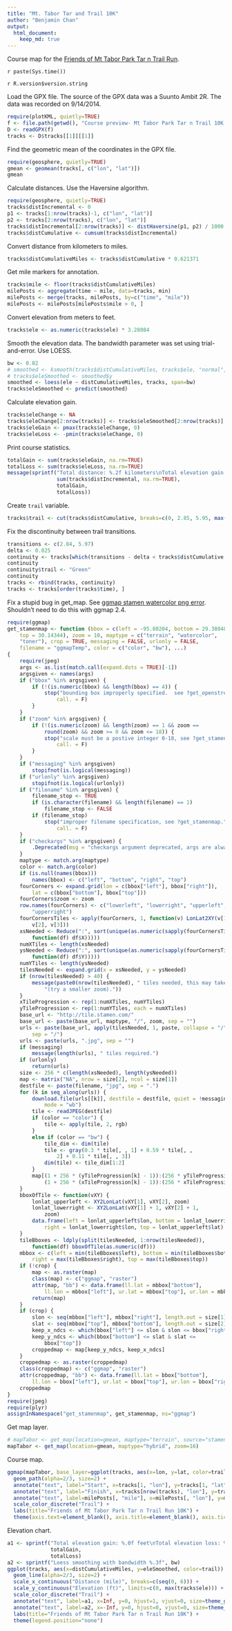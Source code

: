 ```yaml
---
title: "Mt. Tabor Tar and Trail 10K"
author: "Benjamin Chan"
output:
  html_document:
    keep_md: true
---
```


Course map for the [Friends of Mt Tabor Park Tar n Trail Run](http://www.runannie.net/).

`r paste(Sys.time())`

`r R.version$version.string`


Load the GPX file.
The source of the GPX data was a Suunto Ambit 2R.
The data was recorded on 9/14/2014.

```r
require(plotKML, quietly=TRUE)
f <- file.path(getwd(), "Course preview- Mt Tabor Park Tar n Trail 10K.gpx")
D <- readGPX(f)
tracks <- D$tracks[[1]][[1]]
```

Find the geometric mean of the coordinates in the GPX file.

```r
require(geosphere, quietly=TRUE)
gmean <- geomean(tracks[, c("lon", "lat")])
gmean
```

Calculate distances.
Use the Haversine algorithm.

```r
require(geosphere, quietly=TRUE)
tracks$distIncremental <- 0
p1 <- tracks[1:nrow(tracks)-1, c("lon", "lat")]
p2 <- tracks[2:nrow(tracks), c("lon", "lat")]
tracks$distIncremental[2:nrow(tracks)] <- distHaversine(p1, p2) / 1000
tracks$distCumulative <- cumsum(tracks$distIncremental)
```

Convert distance from kilometers to miles.

```r
tracks$distCumulativeMiles <- tracks$distCumulative * 0.621371
```

Get mile markers for annotation.

```r
tracks$mile <- floor(tracks$distCumulativeMiles)
milePosts <- aggregate(time ~ mile, data=tracks, min)
milePosts <- merge(tracks, milePosts, by=c("time", "mile"))
milePosts <- milePosts[milePosts$mile > 0, ]
```

Convert elevation from meters to feet.

```r
tracks$ele <- as.numeric(tracks$ele) * 3.28084
```

Smooth the elevation data.
The bandwidth parameter was set using trial-and-error.
Use LOESS.

```r
bw <- 0.02
# smoothed <- ksmooth(tracks$distCumulativeMiles, tracks$ele, "normal", bandwidth=bw)
# tracks$eleSmoothed <- smoothed$y
smoothed <- loess(ele ~ distCumulativeMiles, tracks, span=bw)
tracks$eleSmoothed <- predict(smoothed)
```

Calculate elevation gain.

```r
tracks$eleChange <- NA
tracks$eleChange[2:nrow(tracks)] <- tracks$eleSmoothed[2:nrow(tracks)] - tracks$eleSmoothed[1:nrow(tracks)-1]
tracks$eleGain <- pmax(tracks$eleChange, 0)
tracks$eleLoss <- -pmin(tracks$eleChange, 0)
```

Print course statistics.

```r
totalGain <- sum(tracks$eleGain, na.rm=TRUE)
totalLoss <- sum(tracks$eleLoss, na.rm=TRUE)
message(sprintf("Total distance: %.2f kilometers\nTotal elevation gain: %.0f feet\nTotal elevation loss: %.0f feet",
                sum(tracks$distIncremental, na.rm=TRUE),
                totalGain,
                totalLoss))
```

Create `trail` variable.

```r
tracks$trail <- cut(tracks$distCumulative, breaks=c(0, 2.85, 5.95, max(tracks$distCumulative)), labels=c("Red", "Green", "Blue"), include.lowest=TRUE)
```

Fix the discontinuity between trail transitions.

```r
transitions <- c(2.84, 5.97)
delta <- 0.025
continuity <- tracks[which(transitions - delta < tracks$distCumulative & tracks$distCumulative < transitions + delta), ]
continuity
continuity$trail <- "Green"
continuity
tracks <- rbind(tracks, continuity)
tracks <- tracks[order(tracks$time), ]
```

Fix a stupid bug in get_map.
See [ggmap stamen watercolor png error](http://stackoverflow.com/a/24301510).
Shouldn't need to do this with ggmap 2.4.

```r
require(ggmap)
get_stamenmap <- function (bbox = c(left = -95.80204, bottom = 29.38048, right = -94.92313, 
    top = 30.14344), zoom = 10, maptype = c("terrain", "watercolor", 
    "toner"), crop = TRUE, messaging = FALSE, urlonly = FALSE, 
    filename = "ggmapTemp", color = c("color", "bw"), ...) 
{
    require(jpeg)
    args <- as.list(match.call(expand.dots = TRUE)[-1])
    argsgiven <- names(args)
    if ("bbox" %in% argsgiven) {
        if (!(is.numeric(bbox) && length(bbox) == 4)) {
            stop("bounding box improperly specified.  see ?get_openstreetmap", 
                call. = F)
        }
    }
    if ("zoom" %in% argsgiven) {
        if (!(is.numeric(zoom) && length(zoom) == 1 && zoom == 
            round(zoom) && zoom >= 0 && zoom <= 18)) {
            stop("scale must be a postive integer 0-18, see ?get_stamenmap.", 
                call. = F)
        }
    }
    if ("messaging" %in% argsgiven) 
        stopifnot(is.logical(messaging))
    if ("urlonly" %in% argsgiven) 
        stopifnot(is.logical(urlonly))
    if ("filename" %in% argsgiven) {
        filename_stop <- TRUE
        if (is.character(filename) && length(filename) == 1) 
            filename_stop <- FALSE
        if (filename_stop) 
            stop("improper filename specification, see ?get_stamenmap.", 
                call. = F)
    }
    if ("checkargs" %in% argsgiven) {
        .Deprecated(msg = "checkargs argument deprecated, args are always checked after v2.1.")
    }
    maptype <- match.arg(maptype)
    color <- match.arg(color)
    if (is.null(names(bbox))) 
        names(bbox) <- c("left", "bottom", "right", "top")
    fourCorners <- expand.grid(lon = c(bbox["left"], bbox["right"]), 
        lat = c(bbox["bottom"], bbox["top"]))
    fourCorners$zoom <- zoom
    row.names(fourCorners) <- c("lowerleft", "lowerright", "upperleft", 
        "upperright")
    fourCornersTiles <- apply(fourCorners, 1, function(v) LonLat2XY(v[1], 
        v[2], v[3]))
    xsNeeded <- Reduce(":", sort(unique(as.numeric(sapply(fourCornersTiles, 
        function(df) df$X)))))
    numXTiles <- length(xsNeeded)
    ysNeeded <- Reduce(":", sort(unique(as.numeric(sapply(fourCornersTiles, 
        function(df) df$Y)))))
    numYTiles <- length(ysNeeded)
    tilesNeeded <- expand.grid(x = xsNeeded, y = ysNeeded)
    if (nrow(tilesNeeded) > 40) {
        message(paste0(nrow(tilesNeeded), " tiles needed, this may take a while ", 
            "(try a smaller zoom)."))
    }
    xTileProgression <- rep(1:numXTiles, numYTiles)
    yTileProgression <- rep(1:numYTiles, each = numXTiles)
    base_url <- "http://tile.stamen.com/"
    base_url <- paste(base_url, maptype, "/", zoom, sep = "")
    urls <- paste(base_url, apply(tilesNeeded, 1, paste, collapse = "/"), 
        sep = "/")
    urls <- paste(urls, ".jpg", sep = "")
    if (messaging) 
        message(length(urls), " tiles required.")
    if (urlonly) 
        return(urls)
    size <- 256 * c(length(xsNeeded), length(ysNeeded))
    map <- matrix("NA", nrow = size[2], ncol = size[1])
    destfile <- paste(filename, "jpg", sep = ".")
    for (k in seq_along(urls)) {
        download.file(urls[[k]], destfile = destfile, quiet = !messaging, 
            mode = "wb")
        tile <- readJPEG(destfile)
        if (color == "color") {
            tile <- apply(tile, 2, rgb)
        }
        else if (color == "bw") {
            tile_dim <- dim(tile)
            tile <- gray(0.3 * tile[, , 1] + 0.59 * tile[, , 
                2] + 0.11 * tile[, , 3])
            dim(tile) <- tile_dim[1:2]
        }
        map[(1 + 256 * (yTileProgression[k] - 1)):(256 * yTileProgression[k]), 
            (1 + 256 * (xTileProgression[k] - 1)):(256 * xTileProgression[k])] <- tile
    }
    bboxOfTile <- function(vXY) {
        lonlat_upperleft <- XY2LonLat(vXY[1], vXY[2], zoom)
        lonlat_lowerright <- XY2LonLat(vXY[1] + 1, vXY[2] + 1, 
            zoom)
        data.frame(left = lonlat_upperleft$lon, bottom = lonlat_lowerright$lat, 
            right = lonlat_lowerright$lon, top = lonlat_upperleft$lat)
    }
    tileBboxes <- ldply(split(tilesNeeded, 1:nrow(tilesNeeded)), 
        function(df) bboxOfTile(as.numeric(df)))
    mbbox <- c(left = min(tileBboxes$left), bottom = min(tileBboxes$bottom), 
        right = max(tileBboxes$right), top = max(tileBboxes$top))
    if (!crop) {
        map <- as.raster(map)
        class(map) <- c("ggmap", "raster")
        attr(map, "bb") <- data.frame(ll.lat = mbbox["bottom"], 
            ll.lon = mbbox["left"], ur.lat = mbbox["top"], ur.lon = mbbox["right"])
        return(map)
    }
    if (crop) {
        slon <- seq(mbbox["left"], mbbox["right"], length.out = size[1])
        slat <- seq(mbbox["top"], mbbox["bottom"], length.out = size[2])
        keep_x_ndcs <- which(bbox["left"] <= slon & slon <= bbox["right"])
        keep_y_ndcs <- which(bbox["bottom"] <= slat & slat <= 
            bbox["top"])
        croppedmap <- map[keep_y_ndcs, keep_x_ndcs]
    }
    croppedmap <- as.raster(croppedmap)
    class(croppedmap) <- c("ggmap", "raster")
    attr(croppedmap, "bb") <- data.frame(ll.lat = bbox["bottom"], 
        ll.lon = bbox["left"], ur.lat = bbox["top"], ur.lon = bbox["right"])
    croppedmap
}
require(jpeg)
require(plyr)
assignInNamespace("get_stamenmap", get_stamenmap, ns="ggmap")
```

Get map layer.

```r
# mapTabor <- get_map(location=gmean, maptype="terrain", source="stamen", zoom=16)
mapTabor <- get_map(location=gmean, maptype="hybrid", zoom=16)
```

Course map.

```r
ggmap(mapTabor, base_layer=ggplot(tracks, aes(x=lon, y=lat, color=trail))) +
  geom_path(alpha=2/3, size=2) +
  annotate("text", label="Start", x=tracks[1, "lon"], y=tracks[1, "lat"], color="white") +
  annotate("text", label="Finish", x=tracks[nrow(tracks), "lon"], y=tracks[nrow(tracks), "lat"], color="white") +
  annotate("text", label=milePosts[, "mile"], x=milePosts[, "lon"], y=milePosts[, "lat"], color="white") +
  scale_color_discrete("Trail") +
  labs(title="Friends of Mt Tabor Park Tar n Trail Run 10K") +
  theme(axis.text=element_blank(), axis.title=element_blank(), axis.ticks=element_blank(), legend.position="none")
```

Elevation chart.

```r
a1 <- sprintf("Total elevation gain: %.0f feet\nTotal elevation loss: %.0f feet",
              totalGain,
              totalLoss)
a2 <- sprintf("Loess smoothing with bandwidth %.3f", bw)
ggplot(tracks, aes(x=distCumulativeMiles, y=eleSmoothed, color=trail)) +
  geom_line(alpha=2/3, size=2) +
  scale_x_continuous("Distance (mile)", breaks=c(seq(0, 6))) +
  scale_y_continuous("Elevation (ft)", limits=c(0, max(tracks$ele))) +
  scale_color_discrete("Trail") +
  annotate("text", label=a1, x=Inf, y=0, hjust=1, vjust=0, size=theme_get()$text[["size"]]/4) +
  annotate("text", label=a2, x=-Inf, y=0, hjust=0, vjust=0, size=theme_get()$text[["size"]]/6) +
  labs(title="Friends of Mt Tabor Park Tar n Trail Run 10K") + 
  theme(legend.position="none")
```
